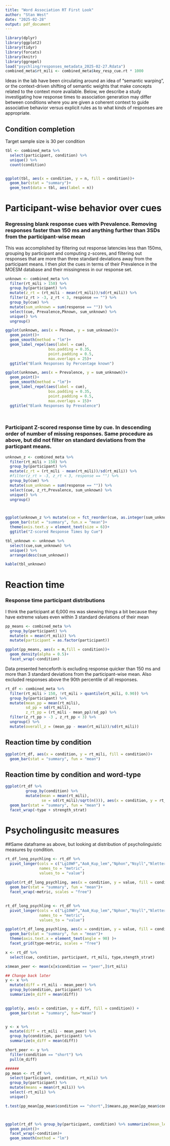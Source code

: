 ```yaml
---
title: "Word Association RT First Look"
author: "Stan West"
date: "2025-02-28"
output: pdf_document
---
```


```r
library(dplyr)
library(ggplot2)
library(tidyr)
library(forcats)
library(knitr)
library(ggrepel)
load("psychling/responses_metadata_2025-02-27.Rdata")
combined_meta$rt_mili <- combined_meta$key_resp_cue.rt * 1000
```

Ideas in the lab have been circulating around an idea of "semantic warping", or the context-driven shifting of semantic weights that make concepts related to the context more available. Below, we describe a study investigating how response times to association generation may differ between conditions where you are given a coherent context to guide associative behavior versus explicit rules as to what kinds of responses are appropriate. 


## Condition completion
Target sample size is 30 per condition

```r
tbl <- combined_meta %>%
  select(participant, condition) %>%
  unique() %>%
  count(condition)


ggplot(tbl, aes(x = condition, y = n, fill = condition))+
  geom_bar(stat = "summary")+
  geom_text(data = tbl, aes(label = n))

```


# Participant-wise behavior over cues

### Regressing blank response cues with Prevalence. Removing responses faster than 150 ms and anything further than 3SDs from the participant-wise mean

This was accomplished by filtering out response latencies less than 150ms, grouping by participant and computing z-scores, and filtering out responses that are more than three standard deviations away from the participant means. I then plot the cues in terms of their Prevalence in the MOESM database and their missingness in our response set.

```r
unknown <- combined_meta %>%
  filter(rt_mili > 150) %>%
  group_by(participant) %>%
  mutate(z_rt = (rt_mili - mean(rt_mili))/sd(rt_mili)) %>%
  filter(z_rt > -3, z_rt < 3, response == "") %>%
  group_by(cue) %>%
  mutate(sum_unknown = sum(response == "")) %>%
  select(cue, Prevalence,Pknown, sum_unknown) %>%
  unique() %>%
  ungroup()

ggplot(unknown, aes(x = Pknown, y = sum_unknown))+
  geom_point()+
  geom_smooth(method = "lm")+
  geom_label_repel(aes(label = cue),
                   box.padding = 0.35,
                   point.padding = 0.5,
                   max.overlaps = 25)+
  ggtitle("Blank Responses by Percentage known")

ggplot(unknown, aes(x = Prevalence, y = sum_unknown))+
  geom_point()+
  geom_smooth(method = "lm")+
  geom_label_repel(aes(label = cue),
                   box.padding = 0.35,
                   point.padding = 0.5,
                   max.overlaps = 15)+
  ggtitle("Blank Responses by Prevalence")




```

### Participant Z-scored response time by cue. In descending order of number of missing responses. Same procedure as above, but did not filter on standard deviations from the particpant means.

```r
unknown_z <- combined_meta %>%
  filter(rt_mili > 150) %>%
  group_by(participant) %>%
  mutate(z_rt = (rt_mili - mean(rt_mili))/sd(rt_mili)) %>%
  #filter(z_rt > -3, z_rt < 3, response == "") %>%
  group_by(cue) %>%
  mutate(sum_unknown = sum(response == "")) %>%
  select(cue, z_rt,Prevalence, sum_unknown) %>%
  unique() %>%
  ungroup()



ggplot(unknown_z %>% mutate(cue = fct_reorder(cue, as.integer(sum_unknown))), aes(y = cue, x = z_rt))+
  geom_bar(stat = "summary", fun.x = "mean")+
  theme(axis.text.y = element_text(size = 6))+
  ggtitle("Z-scored Response Times by Cue")

tbl_unknown <- unknown %>%
  select(cue,sum_unknown) %>%
  unique() %>%
  arrange(desc(sum_unknown))

kable(tbl_unknown)

```


# Reaction time 


### Response time participant distributions

I think the participant at 6,000 ms was skewing things a bit because they have extreme values even within 3 standard deviations of their mean

```r
pp_means <- combined_meta %>%
  group_by(participant) %>%
  mutate(m = mean(rt_mili)) %>%
  mutate(participant = as.factor(participant))

ggplot(pp_means, aes(x = m,fill = condition))+
  geom_density(alpha = 0.5)+
  facet_wrap(~condition)

```




Data presented henceforth is excluding response quicker than 150 ms and more than 3 standard deviations from the participant-wise mean. Also excluded responses above the 90th percentile of all responses.


```r
rt_df <- combined_meta %>%
  filter(rt_mili > 150, !rt_mili > quantile(rt_mili, 0.90)) %>%
  group_by(participant) %>%
  mutate(mean_pp = mean(rt_mili),
         sd_pp = sd(rt_mili),
         z_rt_pp = (rt_mili - mean_pp)/sd_pp) %>%
  filter(z_rt_pp > -3 , z_rt_pp < 3) %>%
  ungroup() %>%
  mutate(overall_z = (mean_pp - mean(rt_mili))/sd(rt_mili))

```

## Reaction time by condition

```r
ggplot(rt_df, aes(x = condition, y = rt_mili, fill = condition))+
  geom_bar(stat = "summary", fun = "mean")

```

## Reaction time by condition and word-type 

```r
ggplot(rt_df %>% 
         group_by(condition) %>% 
         mutate(mean = mean(rt_mili),
                se = sd(rt_mili)/sqrt(n())), aes(x = condition, y = rt_mili, fill = condition))+
  geom_bar(stat = "summary", fun = "mean") +
  facet_wrap(~type + strength_strat)

```


# Psycholingusitc measures
##Same dataframe as above, but looking at distribution of psycholinguistic measures by condition.

```r
rt_df_long_psychling <- rt_df %>% 
  pivot_longer(cols = c("Lg10WF","AoA_Kup_lem","Nphon","Nsyll","Nletters"),
               names_to = "metric",
               values_to = "value")

ggplot(rt_df_long_psychling, aes(x = condition, y = value, fill = condition))+
  geom_bar(stat = "summary", fun = "mean")+
  facet_wrap(~metric, scales = "free")


```


## 


```r
rt_df_long_psychling <- rt_df %>% 
  pivot_longer(cols = c("Lg10WF","AoA_Kup_lem","Nphon","Nsyll","Nletters"),
               names_to = "metric",
               values_to = "value")

ggplot(rt_df_long_psychling, aes(x = condition, y = value, fill = condition))+
  geom_bar(stat = "summary", fun = "mean")+
  theme(axis.text.x = element_text(angle = 90) )+
  facet_grid(type~metric, scales = "free")


```




```r
x <- rt_df %>%
  select(cue, condition, participant, rt_mili, type,stength_strat)

x$mean_peer <- mean(x[x$condition == "peer",]$rt_mili)

## Change back later
y <- x %>%
  mutate(diff = rt_mili - mean_peer) %>%
  group_by(condition, participant) %>%
  summarize(m_diff = mean(diff))
  

ggplot(y, aes(x = condition, y = diff, fill = condition)) +
  geom_bar(stat = "summary", fun="mean")


y <- x %>%
  mutate(diff = rt_mili - mean_peer) %>%
  group_by(condition, participant) %>%
  summarize(m_diff = mean(diff))

short_peer <- y %>%
  filter(condition == "short") %>%
  pull(m_diff)

######
pp_mean <- rt_df %>%
  select(participant, condition, rt_mili) %>%
  group_by(participant) %>%
  mutate(means = mean(rt_mili)) %>%
  select(-rt_mili) %>%
  unique()

t.test(pp_mean[pp_mean$condition == "short",]$means,pp_mean[pp_mean$condition == "child",]$means,var.equal = T )




```


```r

ggplot(rt_df %>% group_by(participant, condition) %>% summarize(mean_length = mean(Nletters, na.rm = T), mean_rt = mean(rt_mili)) , aes(x = mean_rt, y = mean_length, color = condition))+
  geom_point()+
  facet_wrap(~condition)+
  geom_smooth(method = "lm")

```


